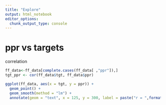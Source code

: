 ---
title: "Explore"
output: html_notebook
editor_options: 
  chunk_output_type: console
---

# ppr vs targets

correlation

```{r}
ff_data<-ff_data[complete.cases(ff_data[ ,"ppr"]),]
tgt_ppr <- cor(ff_data$tgt, ff_data$ppr)
```

```{r}
ggplot(ff_data, aes(x = tgt, y = ppr)) +
  geom_point() +
  geom_smooth(method = "lm") +
  annotate(geom = "text", x = 125, y = 300, label = paste("r = ",format(round(tgt_ppr,4))), colour = "blue")
```


